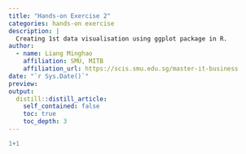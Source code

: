 ```yaml
---
title: "Hands-on Exercise 2"
categories: hands-on exercise
description: |
  Creating 1st data visualisation using ggplot package in R.
author:
  - name: Liang Minghao
    affiliation: SMU, MITB
    affiliation_url: https://scis.smu.edu.sg/master-it-business
date: "`r Sys.Date()`"
preview:
output:
  distill::distill_article:
    self_contained: false
    toc: true
    toc_depth: 3
---
```


```r

1+1

```
